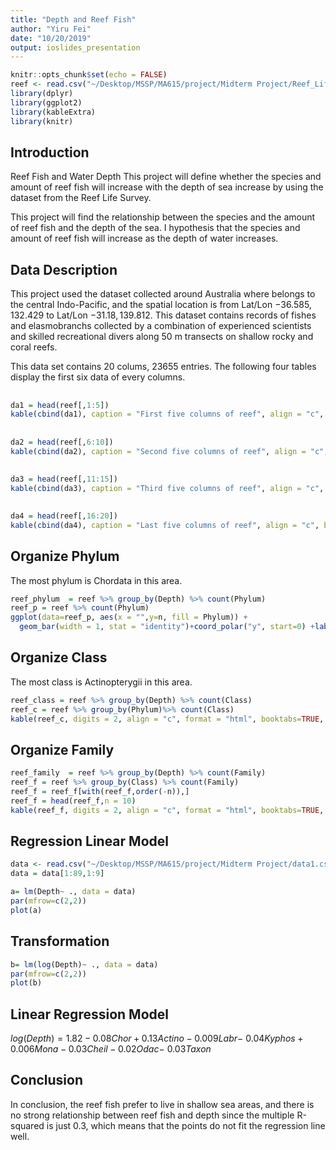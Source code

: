 ```yaml
---
title: "Depth and Reef Fish"
author: "Yiru Fei"
date: "10/20/2019"
output: ioslides_presentation
---
```


```r
knitr::opts_chunk$set(echo = FALSE)
reef <- read.csv("~/Desktop/MSSP/MA615/project/Midterm Project/Reef_Life_Survey_(RLS)#_Global_reef_fish_dataset-fish_surveys.csv")
library(dplyr)
library(ggplot2)
library(kableExtra)
library(knitr)
```

## Introduction

Reef Fish and Water Depth
\newline
This project will define whether the species and amount of reef fish will increase with the depth of sea increase by using the dataset from the Reef Life Survey.  

This project will find the relationship between the species and the amount of reef fish and the depth of the sea. I hypothesis that the species and amount of reef fish will increase as the depth of water increases.

## Data Description
This project used the dataset collected around Australia where belongs to the central Indo-Pacific, and the spatial location is from Lat/Lon $-36.585, 132.429$ to Lat/Lon $-31.18, 139.812$. This dataset contains records of fishes and elasmobranchs collected by a combination of experienced scientists and skilled recreational divers along $50$ m transects on shallow rocky and coral reefs.  

This data set contains 20 colums, 23655 entries. The following four tables display the first six data of every columns. 

##
<div class="centered">
</div>

```r
da1 = head(reef[,1:5])
kable(cbind(da1), caption = "First five columns of reef", align = "c", booktab =T, format = "html",longtable = F) %>% kable_styling(latex_options = c("HOLD_position"),position = "center",font_size = 15)
```
##
```r
da2 = head(reef[,6:10])
kable(cbind(da2), caption = "Second five columns of reef", align = "c", booktab =T, format = "html",longtable = F) %>% kable_styling(latex_options = c("HOLD_position"),position = "center",font_size = 15)
```
##
```r
da3 = head(reef[,11:15])
kable(cbind(da3), caption = "Third five columns of reef", align = "c", booktab =T, format = "html",longtable = F) %>% kable_styling(latex_options = c("HOLD_position"),position = "center",font_size = 15)
```
##
```r
da4 = head(reef[,16:20])
kable(cbind(da4), caption = "Last five columns of reef", align = "c", booktab =T, format = "html",longtable = F) %>% kable_styling(latex_options = c("HOLD_position"),position = "center",font_size = 15)
```

## Organize Phylum
<div class="centered">
The most phylum is Chordata in this area.
```r
reef_phylum  = reef %>% group_by(Depth) %>% count(Phylum)
reef_p = reef %>% count(Phylum)
ggplot(data=reef_p, aes(x = "",y=n, fill = Phylum)) +
  geom_bar(width = 1, stat = "identity")+coord_polar("y", start=0) +labs(title="Phylum")
```  

## Organize Class
<div class="centered">
The most class is Actinopterygii in this area.
</div>
```r
reef_class = reef %>% group_by(Depth) %>% count(Class)
reef_c = reef %>% group_by(Phylum)%>% count(Class)
kable(reef_c, digits = 2, align = "c", format = "html", booktabs=TRUE, ,caption = "Total Amount of Different Class", col.names = c("Phylum",  "Class" ,"Sum")) %>% kable_styling(latex_options = "hold_position",position = "center",font_size = 15)
```

## Organize Family
<div class="centered">
</div>
  
```r
reef_family  = reef %>% group_by(Depth) %>% count(Family)
reef_f = reef %>% group_by(Class) %>% count(Family)
reef_f = reef_f[with(reef_f,order(-n)),]
reef_f = head(reef_f,n = 10)
kable(reef_f, digits = 2, align = "c", format = "html", booktabs=TRUE, ,caption = "Top Ten Families", col.names = c("Class","Famliy", "Sum")) %>% kable_styling(latex_options = "hold_position",position = "center",font_size = 15)
```  

## Regression Linear Model
```r
data <- read.csv("~/Desktop/MSSP/MA615/project/Midterm Project/data1.csv")
data = data[1:89,1:9]

a= lm(Depth~ ., data = data)
par(mfrow=c(2,2))
plot(a)
```

## Transformation
```r
b= lm(log(Depth)~ ., data = data)
par(mfrow=c(2,2))
plot(b)
```

## Linear Regression Model

$log(Depth) = 1.82 - 0.08Chor + 0.13Actino - 0.009Labr -$
$0.04Kyphos + 0.006Mona - 0.03Cheil - 0.02Odac -$
$0.03Taxon$

## Conclusion

In conclusion, the reef fish prefer to live in shallow sea areas, and there is no strong relationship between reef fish and depth since the multiple R-squared is just $0.3$, which means that the points do not fit the regression line well.